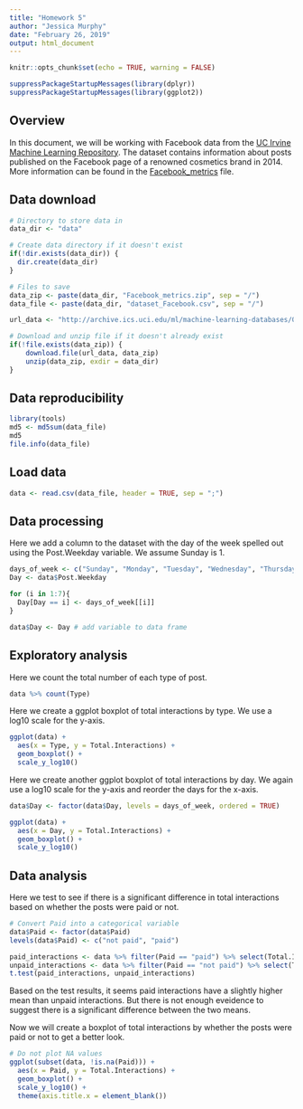 ---
title: "Homework 5"
author: "Jessica Murphy"
date: "February 26, 2019"
output: html_document
---

```{r setup, include=FALSE}
knitr::opts_chunk$set(echo = TRUE, warning = FALSE)
```

```{r load_packages, include = FALSE}
suppressPackageStartupMessages(library(dplyr))
suppressPackageStartupMessages(library(ggplot2))
```

## Overview

In this document, we will be working with Facebook data from the [UC Irvine Machine Learning Repository](https://archive.ics.uci.edu/ml/index.php). The dataset contains information about posts published on the Facebook page of a renowned cosmetics brand in 2014. More information can be found in the [Facebook_metrics](data/Facebook_metrics.txt) file.

## Data download

```{r data_download}
# Directory to store data in
data_dir <- "data"

# Create data directory if it doesn't exist
if(!dir.exists(data_dir)) {
  dir.create(data_dir)
}

# Files to save
data_zip <- paste(data_dir, "Facebook_metrics.zip", sep = "/")
data_file <- paste(data_dir, "dataset_Facebook.csv", sep = "/")

url_data <- "http://archive.ics.uci.edu/ml/machine-learning-databases/00368/Facebook_metrics.zip"

# Download and unzip file if it doesn't already exist 
if(!file.exists(data_zip)) {
    download.file(url_data, data_zip)
    unzip(data_zip, exdir = data_dir)
}
```

## Data reproducibility

```{r data_reproducibility}
library(tools)
md5 <- md5sum(data_file)
md5
file.info(data_file)
```

## Load data

```{r load_data}
data <- read.csv(data_file, header = TRUE, sep = ";")
```

## Data processing

Here we add a column to the dataset with the day of the week spelled out using the Post.Weekday variable. We assume Sunday is 1.

```{r data_processing}
days_of_week <- c("Sunday", "Monday", "Tuesday", "Wednesday", "Thursday", "Friday", "Saturday")
Day <- data$Post.Weekday

for (i in 1:7){
  Day[Day == i] <- days_of_week[[i]]
}

data$Day <- Day # add variable to data frame
```

## Exploratory analysis

Here we count the total number of each type of post.

```{r exploratory_analysis_1}
data %>% count(Type)
```

Here we create a ggplot boxplot of total interactions by type. We use a log10 scale for the y-axis.

```{r exploratory_analysis_2}
ggplot(data) +
  aes(x = Type, y = Total.Interactions) +
  geom_boxplot() +
  scale_y_log10()
```

Here we create another ggplot boxplot of total interactions by day. We again use a log10 scale for the y-axis and reorder the days for the x-axis.

```{r exploratory_analysis_3}
data$Day <- factor(data$Day, levels = days_of_week, ordered = TRUE)

ggplot(data) +
  aes(x = Day, y = Total.Interactions) +
  geom_boxplot() +
  scale_y_log10()
```

## Data analysis

Here we test to see if there is a significant difference in total interactions based on whether the posts were paid or not.

```{r data_analysis_1}
# Convert Paid into a categorical variable
data$Paid <- factor(data$Paid)
levels(data$Paid) <- c("not paid", "paid")

paid_interactions <- data %>% filter(Paid == "paid") %>% select(Total.Interactions)
unpaid_interactions <- data %>% filter(Paid == "not paid") %>% select(Total.Interactions)
t.test(paid_interactions, unpaid_interactions)
```

Based on the test results, it seems paid interactions have a slightly higher mean than unpaid interactions. But there is not enough eveidence to suggest there is a significant difference between the two means.

Now we will create a boxplot of total interactions by whether the posts were paid or not to get a better look.

```{r data_analysis_2}
# Do not plot NA values
ggplot(subset(data, !is.na(Paid))) +
  aes(x = Paid, y = Total.Interactions) +
  geom_boxplot() +
  scale_y_log10() +
  theme(axis.title.x = element_blank())
```
